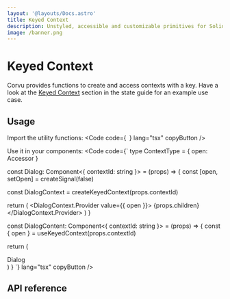 ```yaml
---
layout: '@layouts/Docs.astro'
title: Keyed Context
description: Unstyled, accessible and customizable primitives for SolidJS.
image: /banner.png
---
```


# Keyed Context

Corvu provides functions to create and access contexts with a key. Have a look at the [Keyed Context](/docs/state#keyed-context) section in the state guide for an example use case.

## Usage

Import the utility functions:
<Code code={`
`} lang="tsx" copyButton />

Use it in your components:
<Code code={`
type ContextType = {
  open: Accessor<boolean>
}

const Dialog: Component<{
  contextId: string
}> = (props) => {
  const [open, setOpen] = createSignal(false)

  const DialogContext = createKeyedContext<ContextType>(props.contextId)

  return (
    <DialogContext.Provider value={{ open }}>
      {props.children}
    </DialogContext.Provider>
  )
}

const DialogContent: Component<{
  contextId: string
}> = (props) => {
  const { open } = useKeyedContext<ContextType>(props.contextId)

  return (
    <Show when={props.open}>
      <div>Dialog</div>
    </Show>
  )
}
`} lang="tsx" copyButton />


## API reference

<GenerateApiDocs utility="keyedContext" />

